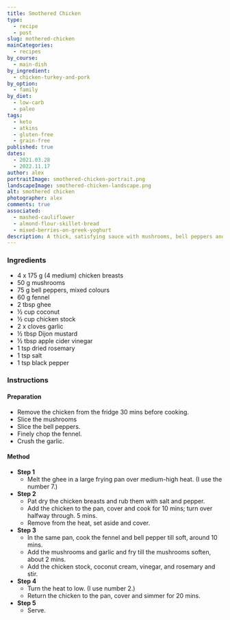 ```yaml
---
title: Smothered Chicken
type:
  - recipe
  - post
slug: mothered-chicken
mainCategories: 
  - recipes
by_course:
  - main-dish
by_ingredient:
  - chicken-turkey-and-pork
by_option:
  - family
by_diet:
  - low-carb
  - paleo
tags:
  - keto
  - atkins
  - gluten-free
  - grain-free
published: true
dates: 
  - 2021.03.28
  - 2022.11.17
author: alex
portraitImage: smothered-chicken-portrait.png
landscapeImage: smothered-chicken-landscape.png
alt: smothered chicken
photographer: alex
comments: true
associated: 
  - mashed-cauliflower
  - almond-flour-skillet-bread
  - mixed-berries-on-greek-yoghurt
description: A thick, satisfying sauce with mushrooms, bell peppers and fennel over juicy chicken breast!
---
```


<Ingredients>

### Ingredients
    
  - 4 x 175 g (4 medium) chicken breasts
  - 50 g mushrooms 
  - 75 g bell peppers, mixed colours 
  - 60 g fennel
  - 2 tbsp ghee
  - ½ cup coconut
  - ½ cup chicken stock
  - 2 x cloves garlic
  - ½ tbsp Dijon mustard
  - ½ tbsp apple cider vinegar
  - 1 tsp dried rosemary
  - 1 tsp salt
  - 1 tsp black pepper
    
</Ingredients>

<Instructions>

### Instructions

#### Preparation

  - Remove the chicken from the fridge 30 mins before cooking. 
  - Slice the mushrooms
  - Slice the bell peppers.
  - Finely chop the fennel.
  - Crush the garlic.

#### Method

  - **Step 1**
    - Melt the ghee in a large frying pan over medium-high heat. (I use the number 7.)
  - **Step 2**
    - Pat dry the chicken breasts and rub them with salt and pepper.
    - Add the chicken to the pan, cover and cook for 10 mins; turn over halfway through. 5 mins.
    - Remove from the heat, set aside and cover.
  - **Step 3**
    - In the same pan, cook the fennel and bell pepper till soft, around 10 mins.
    - Add the mushrooms and garlic and fry till the mushrooms soften, about 2 mins.
    - Add the chicken stock, coconut cream, vinegar, and rosemary and stir.
  - **Step 4**
    - Turn the heat to low. (I use number 2.) 
    - Return the chicken to the pan, cover and simmer for 20 mins.
  - **Step 5**
    - Serve.

</Instructions>